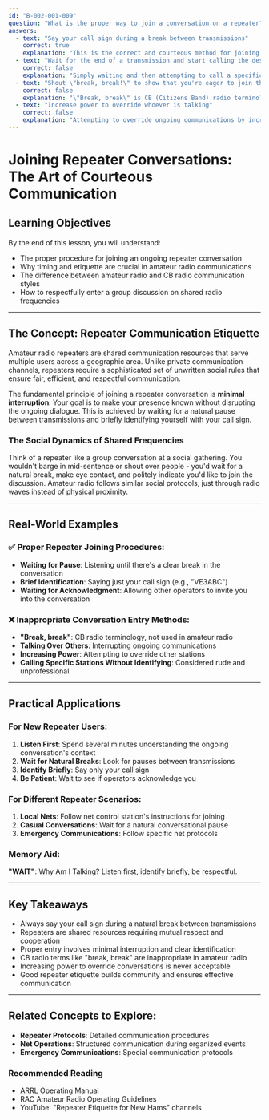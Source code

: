 ```yaml
---
id: "B-002-001-009"
question: "What is the proper way to join a conversation on a repeater?"
answers:
  - text: "Say your call sign during a break between transmissions"
    correct: true
    explanation: "This is the correct and courteous method for joining an ongoing conversation on a repeater. By waiting for a natural pause between transmissions and briefly identifying yourself with your call sign, you're following established amateur radio etiquette. This approach allows other operators to acknowledge your presence without interrupting the ongoing dialogue, and gives them the opportunity to invite you into the conversation if they choose."
  - text: "Wait for the end of a transmission and start calling the desired party"
    correct: false
    explanation: "Simply waiting and then attempting to call a specific party is not the most polite or effective approach. On a shared repeater, it's important to make your presence known briefly and wait for acknowledgment. Directly calling a specific station without first identifying yourself can be seen as rude and may be ignored by other operators."
  - text: "Shout \"break, break!\" to show that you're eager to join the conversation"
    correct: false
    explanation: "\"Break, break\" is CB (Citizens Band) radio terminology and is inappropriate in amateur radio. This approach is considered intrusive and unprofessional on repeaters. Amateur radio operators use more subtle and courteous methods to join conversations, typically by simply stating their call sign during a natural pause."
  - text: "Increase power to override whoever is talking"
    correct: false
    explanation: "Attempting to override ongoing communications by increasing transmitter power is a serious violation of amateur radio etiquette and potentially regulatory requirements. This behavior is considered extremely rude, potentially dangerous, and could result in disciplinary action from regulatory authorities. Repeaters are shared community resources that require mutual respect and cooperation."
---
```


# Joining Repeater Conversations: The Art of Courteous Communication

## Learning Objectives
By the end of this lesson, you will understand:
- The proper procedure for joining an ongoing repeater conversation
- Why timing and etiquette are crucial in amateur radio communications
- The difference between amateur radio and CB radio communication styles
- How to respectfully enter a group discussion on shared radio frequencies

---

## The Concept: Repeater Communication Etiquette

Amateur radio repeaters are shared communication resources that serve multiple users across a geographic area. Unlike private communication channels, repeaters require a sophisticated set of unwritten social rules that ensure fair, efficient, and respectful communication.

The fundamental principle of joining a repeater conversation is **minimal interruption**. Your goal is to make your presence known without disrupting the ongoing dialogue. This is achieved by waiting for a natural pause between transmissions and briefly identifying yourself with your call sign.

### The Social Dynamics of Shared Frequencies

Think of a repeater like a group conversation at a social gathering. You wouldn't barge in mid-sentence or shout over people - you'd wait for a natural break, make eye contact, and politely indicate you'd like to join the discussion. Amateur radio follows similar social protocols, just through radio waves instead of physical proximity.

---

## Real-World Examples

### ✅ Proper Repeater Joining Procedures:
- **Waiting for Pause**: Listening until there's a clear break in the conversation
- **Brief Identification**: Saying just your call sign (e.g., "VE3ABC")
- **Waiting for Acknowledgment**: Allowing other operators to invite you into the conversation

### ❌ Inappropriate Conversation Entry Methods:
- **"Break, break"**: CB radio terminology, not used in amateur radio
- **Talking Over Others**: Interrupting ongoing communications
- **Increasing Power**: Attempting to override other stations
- **Calling Specific Stations Without Identifying**: Considered rude and unprofessional

---

## Practical Applications

### For New Repeater Users:
1. **Listen First**: Spend several minutes understanding the ongoing conversation's context
2. **Wait for Natural Breaks**: Look for pauses between transmissions
3. **Identify Briefly**: Say only your call sign
4. **Be Patient**: Wait to see if operators acknowledge you

### For Different Repeater Scenarios:
1. **Local Nets**: Follow net control station's instructions for joining
2. **Casual Conversations**: Wait for a natural conversational pause
3. **Emergency Communications**: Follow specific net protocols

### Memory Aid:
**"WAIT"**: Why Am I Talking? Listen first, identify briefly, be respectful.

---

## Key Takeaways

- Always say your call sign during a natural break between transmissions
- Repeaters are shared resources requiring mutual respect and cooperation
- Proper entry involves minimal interruption and clear identification
- CB radio terms like "break, break" are inappropriate in amateur radio
- Increasing power to override conversations is never acceptable
- Good repeater etiquette builds community and ensures effective communication

---

## Related Concepts to Explore:
- **Repeater Protocols**: Detailed communication procedures
- **Net Operations**: Structured communication during organized events
- **Emergency Communications**: Special communication protocols

### Recommended Reading
- ARRL Operating Manual
- RAC Amateur Radio Operating Guidelines
- YouTube: "Repeater Etiquette for New Hams" channels